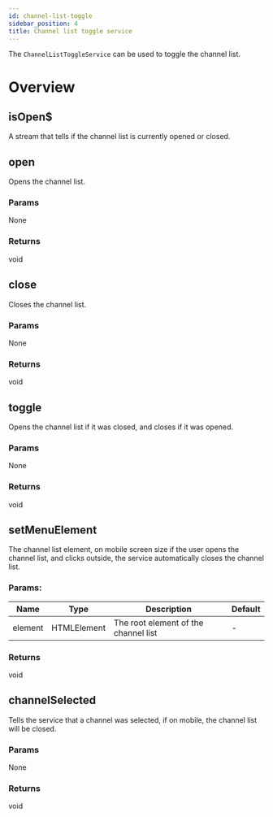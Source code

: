 ```yaml
---
id: channel-list-toggle
sidebar_position: 4
title: Channel list toggle service
---
```


The `ChannelListToggleService` can be used to toggle the channel list.

# Overview

## isOpen$

A stream that tells if the channel list is currently opened or closed.

## open

Opens the channel list.

### Params

None

### Returns

void

## close

Closes the channel list.

### Params

None

### Returns

void

## toggle

Opens the channel list if it was closed, and closes if it was opened.

### Params

None

### Returns

void

## setMenuElement

The channel list element, on mobile screen size if the user opens the channel list, and clicks outside, the service automatically closes the channel list.

### Params:

| Name    | Type        | Description                          | Default |
| ------- | ----------- | ------------------------------------ | ------- |
| element | HTMLElement | The root element of the channel list | -       |

### Returns

void

## channelSelected

Tells the service that a channel was selected, if on mobile, the channel list will be closed.

### Params

None

### Returns

void
